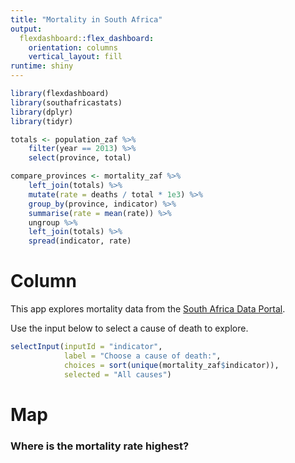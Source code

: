 ```yaml
---
title: "Mortality in South Africa"
output: 
  flexdashboard::flex_dashboard:
    orientation: columns
    vertical_layout: fill
runtime: shiny
---
```


```r
library(flexdashboard)
library(southafricastats)
library(dplyr)
library(tidyr)

totals <- population_zaf %>% 
    filter(year == 2013) %>% 
    select(province, total)

compare_provinces <- mortality_zaf %>%
    left_join(totals) %>%
    mutate(rate = deaths / total * 1e3) %>%
    group_by(province, indicator) %>%
    summarise(rate = mean(rate)) %>%
    ungroup %>%
    left_join(totals) %>%
    spread(indicator, rate)
```

Column {.sidebar}
==================================================

This app explores mortality data from the 
[South Africa Data Portal](http://southafrica.opendataforafrica.org/).

Use the input below to select a cause of death to explore.

```r
selectInput(inputId = "indicator", 
            label = "Choose a cause of death:",
            choices = sort(unique(mortality_zaf$indicator)),
            selected = "All causes")
```

Map {data-icon="fa-map-marker"}
==================================================

### Where is the mortality rate highest?


